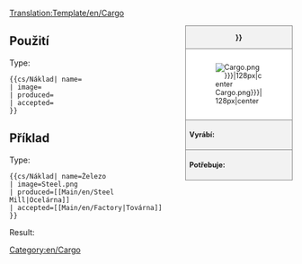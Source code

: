 <noinclude>[[Translation:Template/en/Cargo]]{{en/-}}</noinclude><!--
--><div style="float:right; width:15em; font-size:90%; border:1px solid gray; background-color:#f2f2f2; margin-left:1em; margin-bottom:1em">
<div style="text-align:center; border-bottom:1px solid gray"><strong>{{{name|{{PAGENAME}}}}}</strong></div>
<div style="padding:1em; background-color:white">[[File:en/.{{{image|Cargo.png}}}|128px|center]]</div>
<div style="border-top:1px solid gray; padding:0.5em"><strong>Vyrábí:</strong> {{{produced}}}</div>
<div style="border-top:1px solid gray; padding:0.5em"><strong>Potřebuje:</strong> {{{accepted}}}</div>
</div><noinclude>

{{en/-}}
==Použití==
Type:
<pre>{{cs/Náklad| name=
| image=
| produced=
| accepted=
}}</pre>

==Příklad==
Type:
<pre>{{cs/Náklad| name=Železo
| image=Steel.png
| produced=[[Main/en/Steel Mill|Ocelárna]]
| accepted=[[Main/en/Factory|Továrna]]
}}</pre>
Result:
{{cs/Náklad| name=Železo
| image=Steel.png
| produced=[[Main/en/Steel Mill|Ocelárna]]
| accepted=[[Main/en/Factory|Továrna]]
}}
</noinclude><includeonly>[[Category:en/Cargo]]</includeonly>